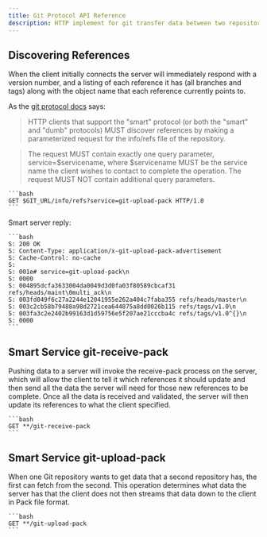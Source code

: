 ```yaml
---
title: Git Protocol API Reference
description: HTTP implement for git transfer data between two repositories
---
```


## Discovering References

When the client initially connects the server will immediately respond with a version number, and a listing of each reference it has (all branches and tags) along with the object name that each reference currently points to.

As the [git protocol docs](https://git-scm.com/docs/http-protocol) says:

>HTTP clients that support the "smart" protocol (or both the "smart" and "dumb" protocols) MUST discover references by making a parameterized request for the info/refs file of the repository.

>The request MUST contain exactly one query parameter, service=$servicename, where $servicename MUST be the service name the client wishes to contact to complete the operation. The request MUST NOT contain additional query parameters.

    ```bash
    GET $GIT_URL/info/refs?service=git-upload-pack HTTP/1.0
    ```
Smart server reply:

    ```bash
    S: 200 OK
    S: Content-Type: application/x-git-upload-pack-advertisement
    S: Cache-Control: no-cache
    S:
    S: 001e# service=git-upload-pack\n
    S: 0000
    S: 004895dcfa3633004da0049d3d0fa03f80589cbcaf31 refs/heads/maint\0multi_ack\n
    S: 003fd049f6c27a2244e12041955e262a404c7faba355 refs/heads/master\n
    S: 003c2cb58b79488a98d2721cea644875a8dd0026b115 refs/tags/v1.0\n
    S: 003fa3c2e2402b99163d1d59756e5f207ae21cccba4c refs/tags/v1.0^{}\n
    S: 0000
    ```

## Smart Service git-receive-pack

Pushing data to a server will invoke the receive-pack process on the server, which will allow the client to tell it which references it should update and then send all the data the server will need for those new references to be complete. Once all the data is received and validated, the server will then update its references to what the client specified.

    ```bash
    GET **/git-receive-pack
    ```

## Smart Service git-upload-pack

When one Git repository wants to get data that a second repository has, the first can fetch from the second. This operation determines what data the server has that the client does not then streams that data down to the client in Pack file format.

    ```bash
    GET **/git-upload-pack
    ```
    
<Outlet path="architecture/api/mono" />
